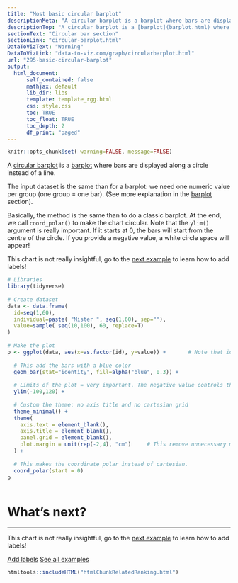 ```yaml
---
title: "Most basic circular barplot"
descriptionMeta: "A circular barplot is a barplot where bars are displayed along a circle instead of a line. Learn how to build a basic circular barplot with R and ggplot2."
descriptionTop: "A circular barplot is a [barplot](barplot.html) where bars are displayed along a circle instead of a line. This post explains how to build a basic version with `R` and [ggplot2](ggplot2-package.html). It provides the reproducible code and explain how the `coord_polar()` function works."
sectionText: "Circular bar section"
sectionLink: "circular-barplot.html"
DataToVizText: "Warning"
DataToVizLink: "data-to-viz.com/graph/circularbarplot.html"
url: "295-basic-circular-barplot"
output:
  html_document:
      self_contained: false    
      mathjax: default
      lib_dir: libs
      template: template_rgg.html
      css: style.css
      toc: TRUE
      toc_float: TRUE
      toc_depth: 2
      df_print: "paged"
---
```



```r
knitr::opts_chunk$set( warning=FALSE, message=FALSE)
```

<div class="container">




<div class = "row">

<div class = "col-md-6  col-sm-12 align-self-center">

A [circular barplot](circular-barplot.html) is a [barplot](barplot.html) where bars are displayed along a circle instead of a line. 
 
The input dataset is the same than for a barplot: we need one numeric value per group (one group = one bar). (See more explanation in the [barplot](barplot.html) section).
 
Basically, the method is the same than to do a classic barplot. At the end, we call `coord_polar()` to make the chart circular. Note that the `ylim()` argument is really important. If it starts at 0, the bars will start from the centre of the circle. If you provide a negative value, a white circle space will appear!
 
This chart is not really insightful, go to the [next example](296-add-labels-to-circular-barplot.html) to learn how to add labels!

</div>


<div class = "col-md-6  col-sm-12">

```r
# Libraries
library(tidyverse)
 
# Create dataset
data <- data.frame(
  id=seq(1,60),
  individual=paste( "Mister ", seq(1,60), sep=""),
  value=sample( seq(10,100), 60, replace=T)
)
 
# Make the plot
p <- ggplot(data, aes(x=as.factor(id), y=value)) +       # Note that id is a factor. If x is numeric, there is some space between the first bar
  
  # This add the bars with a blue color
  geom_bar(stat="identity", fill=alpha("blue", 0.3)) +
  
  # Limits of the plot = very important. The negative value controls the size of the inner circle, the positive one is useful to add size over each bar
  ylim(-100,120) +
  
  # Custom the theme: no axis title and no cartesian grid
  theme_minimal() +
  theme(
    axis.text = element_blank(),
    axis.title = element_blank(),
    panel.grid = element_blank(),
    plot.margin = unit(rep(-2,4), "cm")     # This remove unnecessary margin around plot
  ) +
  
  # This makes the coordinate polar instead of cartesian.
  coord_polar(start = 0)
p
```
</div>
</div>



```r
```














# What's next?
***

This chart is not really insightful, go to the [next example](296-add-labels-to-circular-barplot.html) to learn how to add labels!

<a class="btn btn-secondary" href="296-add-labels-to-circular-barplot">Add labels</a>
<a class="btn btn-secondary" href="circular-barplot.html">See all examples</a>




<!-- Close container -->
</div>




```r
htmltools::includeHTML("htmlChunkRelatedRanking.html")
```
